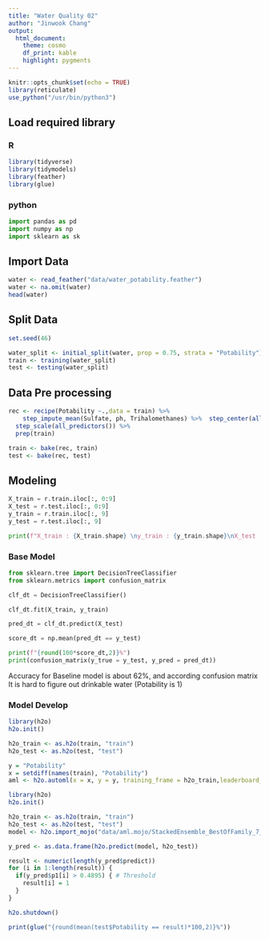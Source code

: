 ```yaml
---
title: "Water Quality 02"
author: "Jinwook Chang"
output: 
  html_document: 
    theme: cosmo
    df_print: kable
    highlight: pygments
---
```


```r
knitr::opts_chunk$set(echo = TRUE)
library(reticulate)
use_python("/usr/bin/python3")
```

## Load required library

### R

```r
library(tidyverse)
library(tidymodels)
library(feather)
library(glue)
```

### python

```python
import pandas as pd
import numpy as np
import sklearn as sk
```

## Import Data

```r
water <- read_feather("data/water_potability.feather")
water <- na.omit(water)
head(water)
```

## Split Data

```r
set.seed(46)

water_split <- initial_split(water, prop = 0.75, strata = "Potability")
train <- training(water_split)
test <- testing(water_split)
```

## Data Pre processing

```r
rec <- recipe(Potability ~.,data = train) %>%
    step_impute_mean(Sulfate, ph, Trihalomethanes) %>%  step_center(all_predictors()) %>% 
  step_scale(all_predictors()) %>% 
  prep(train)

train <- bake(rec, train)
test <- bake(rec, test)
```

## Modeling

```python
X_train = r.train.iloc[:, 0:9]
X_test = r.test.iloc[:, 0:9]
y_train = r.train.iloc[:, 9]
y_test = r.test.iloc[:, 9]

print(f"X_train : {X_train.shape} \ny_train : {y_train.shape}\nX_test : {X_test.shape}\ny_test : {y_test.shape}")
```

### Base Model

```python
from sklearn.tree import DecisionTreeClassifier
from sklearn.metrics import confusion_matrix

clf_dt = DecisionTreeClassifier()

clf_dt.fit(X_train, y_train)

pred_dt = clf_dt.predict(X_test)

score_dt = np.mean(pred_dt == y_test)

print(f"{round(100*score_dt,2)}%")
print(confusion_matrix(y_true = y_test, y_pred = pred_dt))
```

Accuracy for Baseline model is about 62%, and according confusion matrix
It is hard to figure out drinkable water (Potability is 1)

### Model Develop

```r
library(h2o)
h2o.init()

h2o_train <- as.h2o(train, "train")
h2o_test <- as.h2o(test, "test")

y = "Potability"
x = setdiff(names(train), "Potability")
aml <- h2o.automl(x = x, y = y, training_frame = h2o_train,leaderboard_frame = h2o_test,max_runtime_secs = 300,exclude_algos = c("DeepLearning"))
```

```r
library(h2o)
h2o.init()

h2o_train <- as.h2o(train, "train")
h2o_test <- as.h2o(test, "test")
model <- h2o.import_mojo("data/aml.mojo/StackedEnsemble_BestOfFamily_7_AutoML_1_20220203_110041.zip", "model")
```


```r
y_pred <- as.data.frame(h2o.predict(model, h2o_test))

result <- numeric(length(y_pred$predict))
for (i in 1:length(result)) {
  if(y_pred$p1[i] > 0.4895) { # Threshold
    result[i] = 1
  }
}

h2o.shutdown()

print(glue("{round(mean(test$Potability == result)*100,2)}%"))


```



